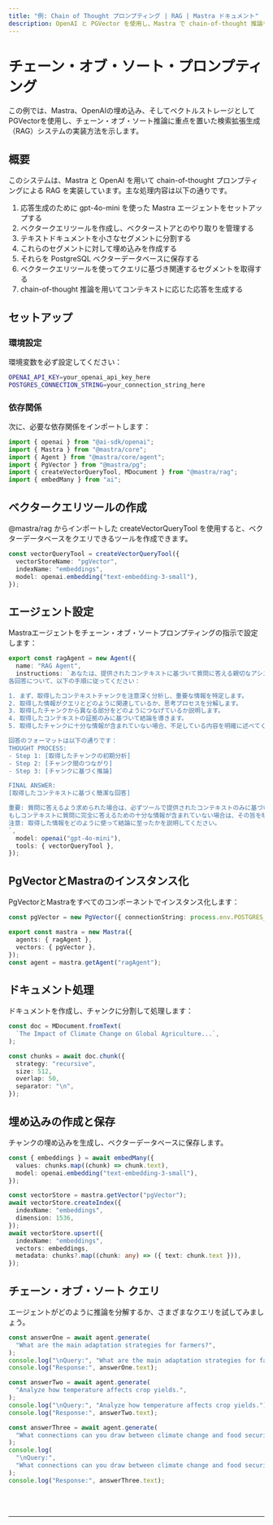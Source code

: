 ```yaml
---
title: "例: Chain of Thought プロンプティング | RAG | Mastra ドキュメント"
description: OpenAI と PGVector を使用し、Mastra で chain-of-thought 推論を用いた RAG システムの実装例。
---
```



# チェーン・オブ・ソート・プロンプティング

この例では、Mastra、OpenAIの埋め込み、そしてベクトルストレージとしてPGVectorを使用し、チェーン・オブ・ソート推論に重点を置いた検索拡張生成（RAG）システムの実装方法を示します。

## 概要

このシステムは、Mastra と OpenAI を用いて chain-of-thought プロンプティングによる RAG を実装しています。主な処理内容は以下の通りです。

1. 応答生成のために gpt-4o-mini を使った Mastra エージェントをセットアップする
2. ベクタークエリツールを作成し、ベクターストアとのやり取りを管理する
3. テキストドキュメントを小さなセグメントに分割する
4. これらのセグメントに対して埋め込みを作成する
5. それらを PostgreSQL ベクターデータベースに保存する
6. ベクタークエリツールを使ってクエリに基づき関連するセグメントを取得する
7. chain-of-thought 推論を用いてコンテキストに応じた応答を生成する

## セットアップ

### 環境設定

環境変数を必ず設定してください：

```bash filename=".env"
OPENAI_API_KEY=your_openai_api_key_here
POSTGRES_CONNECTION_STRING=your_connection_string_here
```

### 依存関係

次に、必要な依存関係をインポートします：

```typescript copy showLineNumbers filename="index.ts"
import { openai } from "@ai-sdk/openai";
import { Mastra } from "@mastra/core";
import { Agent } from "@mastra/core/agent";
import { PgVector } from "@mastra/pg";
import { createVectorQueryTool, MDocument } from "@mastra/rag";
import { embedMany } from "ai";
```

## ベクタークエリツールの作成

@mastra/rag からインポートした createVectorQueryTool を使用すると、ベクターデータベースをクエリできるツールを作成できます。

```typescript copy showLineNumbers{8} filename="index.ts"
const vectorQueryTool = createVectorQueryTool({
  vectorStoreName: "pgVector",
  indexName: "embeddings",
  model: openai.embedding("text-embedding-3-small"),
});
```

## エージェント設定

Mastraエージェントをチェーン・オブ・ソートプロンプティングの指示で設定します：

```typescript copy showLineNumbers{14} filename="index.ts"
export const ragAgent = new Agent({
  name: "RAG Agent",
  instructions: `あなたは、提供されたコンテキストに基づいて質問に答える親切なアシスタントです。
各回答について、以下の手順に従ってください：

1. まず、取得したコンテキストチャンクを注意深く分析し、重要な情報を特定します。
2. 取得した情報がクエリとどのように関連しているか、思考プロセスを分解します。
3. 取得したチャンクから異なる部分をどのようにつなげているか説明します。
4. 取得したコンテキストの証拠のみに基づいて結論を導きます。
5. 取得したチャンクに十分な情報が含まれていない場合、不足している内容を明確に述べてください。

回答のフォーマットは以下の通りです：
THOUGHT PROCESS:
- Step 1: [取得したチャンクの初期分析]
- Step 2: [チャンク間のつながり]
- Step 3: [チャンクに基づく推論]

FINAL ANSWER:
[取得したコンテキストに基づく簡潔な回答]

重要: 質問に答えるよう求められた場合は、必ずツールで提供されたコンテキストのみに基づいて回答してください。
もしコンテキストに質問に完全に答えるための十分な情報が含まれていない場合は、その旨を明確に述べてください。
注意: 取得した情報をどのように使って結論に至ったかを説明してください。
`,
  model: openai("gpt-4o-mini"),
  tools: { vectorQueryTool },
});
```

## PgVectorとMastraのインスタンス化

PgVectorとMastraをすべてのコンポーネントでインスタンス化します：

```typescript copy showLineNumbers{36} filename="index.ts"
const pgVector = new PgVector({ connectionString: process.env.POSTGRES_CONNECTION_STRING! });

export const mastra = new Mastra({
  agents: { ragAgent },
  vectors: { pgVector },
});
const agent = mastra.getAgent("ragAgent");
```

## ドキュメント処理

ドキュメントを作成し、チャンクに分割して処理します：

```typescript copy showLineNumbers{44} filename="index.ts"
const doc = MDocument.fromText(
  `The Impact of Climate Change on Global Agriculture...`,
);

const chunks = await doc.chunk({
  strategy: "recursive",
  size: 512,
  overlap: 50,
  separator: "\n",
});
```

## 埋め込みの作成と保存

チャンクの埋め込みを生成し、ベクターデータベースに保存します。

```typescript copy showLineNumbers{55} filename="index.ts"
const { embeddings } = await embedMany({
  values: chunks.map((chunk) => chunk.text),
  model: openai.embedding("text-embedding-3-small"),
});

const vectorStore = mastra.getVector("pgVector");
await vectorStore.createIndex({
  indexName: "embeddings",
  dimension: 1536,
});
await vectorStore.upsert({
  indexName: "embeddings",
  vectors: embeddings,
  metadata: chunks?.map((chunk: any) => ({ text: chunk.text })),
});
```

## チェーン・オブ・ソート クエリ

エージェントがどのように推論を分解するか、さまざまなクエリを試してみましょう。

```typescript copy showLineNumbers{83} filename="index.ts"
const answerOne = await agent.generate(
  "What are the main adaptation strategies for farmers?",
);
console.log("\nQuery:", "What are the main adaptation strategies for farmers?");
console.log("Response:", answerOne.text);

const answerTwo = await agent.generate(
  "Analyze how temperature affects crop yields.",
);
console.log("\nQuery:", "Analyze how temperature affects crop yields.");
console.log("Response:", answerTwo.text);

const answerThree = await agent.generate(
  "What connections can you draw between climate change and food security?",
);
console.log(
  "\nQuery:",
  "What connections can you draw between climate change and food security?",
);
console.log("Response:", answerThree.text);
```

<br />
<br />
<hr className="dark:border-[#404040] border-gray-300" />
<br />
<br />
<GithubLink
  link={
    "https://github.com/mastra-ai/mastra/blob/main/examples/basics/rag/cot-rag"
  }
/>
